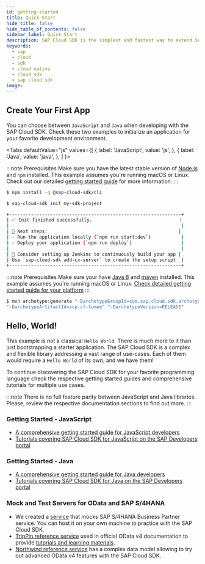 ```yaml
---
id: getting-started
title: Quick Start
hide_title: false
hide_table_of_contents: false
sidebar_label: Quick Start
description: SAP Cloud SDK is the simplest and fastest way to extend SAP services and applications in the cloud.
keywords:
  - sap
  - cloud
  - sdk
  - cloud native
  - cloud sdk
  - sap cloud sdk
image:
---
```



## Create Your First App

You can choose between `JavaScript` and `Java` when developing with the SAP Cloud SDK.
Check these two examples to initialize an application for your favorite development environment.

<Tabs
defaultValue="js"
values={[
{ label: 'JavaScript', value: 'js', },
{ label: 'Java', value: 'java', },
]
}>

<TabItem value="js">

:::note Prerequisites
Make sure you have the latest stable version of [Node.js](https://nodejs.org/en/download/) and `npm` installed.
This example assumes you're running macOS or Linux.
Check out our detailed [getting started guide](../js/getting-started) for more information.
:::

```bash
$ npm install -g @sap-cloud-sdk/cli

$ sap-cloud-sdk init my-sdk-project

+---------------------------------------------------------------+
| ✅ Init finished successfully.                                |
|                                                               |
| 🚀 Next steps:                                                |
| - Run the application locally (`npm run start:dev`)           |
| - Deploy your application (`npm run deploy`)                  |
|                                                               |
| 🔨 Consider setting up Jenkins to continuously build your app |
| Use `sap-cloud-sdk add-cx-server` to create the setup script  |
+---------------------------------------------------------------+
```

</TabItem>

<TabItem value="java">

:::note Prerequisites
Make sure your have [Java 8](https://adoptopenjdk.net/) and [maven](https://maven.apache.org/install.html) installed.
This example assumes you're running macOS or Linux.
[Check detailed getting started guide for your platform](../java/getting-started)
:::

```bash
$ mvn archetype:generate "-DarchetypeGroupId=com.sap.cloud.sdk.archetypes"\
"-DarchetypeArtifactId=scp-cf-tomee" "-DarchetypeVersion=RELEASE"
```

</TabItem>
</Tabs>

## Hello, World!

This example is not a classical `Hello World`.
There is much more to it than just bootstrapping a starter application.
The SAP Cloud SDK is a complex and flexible library addressing a vast range of use-cases.
Each of them would require a `Hello World` of its own, and we have them!

To continue discovering the SAP Cloud SDK for your favorite programming language check the respective getting started guides and comprehensive tutorials for multiple use cases.

:::note
There is no full feature parity between JavaScript and Java libraries.
Please, review the respective documentation sections to find out more.
:::

### Getting Started - JavaScript

- [A comprehensive getting started guide for JavaScript developers](../js/getting-started)
- [Tutorials covering SAP Cloud SDK for JavaScript on the SAP Developers portal](https://developers.sap.com/tutorial-navigator.html?tag=products:technology-platform/sap-cloud-sdk/sap-cloud-sdk&tag=topic:javascript)

### Getting Started - Java

- [A comprehensive getting started guide for Java developers](../java/getting-started)
- [Tutorials covering SAP Cloud SDK for Java on the SAP Developers portal](https://developers.sap.com/tutorial-navigator.html?tag=products:technology-platform/sap-cloud-sdk/sap-cloud-sdk&tag=topic:java)

### Mock and Test Servers for OData and SAP S/4HANA

- We created a [service](https://github.wdf.sap.corp/MA/book-bupa-mock-odata) that mocks SAP S/4HANA Business Partner service. You can host it on your own machine to practice with the SAP Cloud SDK.
- [TripPin reference service](https://services.odata.org/V4/TripPinServiceRW) used in official OData v4 documentation to provide [tutorials and learning materials](https://www.odata.org/getting-started/basic-tutorial/).
- [Northwind reference service](https://services.odata.org/V4/OData/) has a complex data model allowing to try out advanced OData v4 features with the SAP Cloud SDK.
